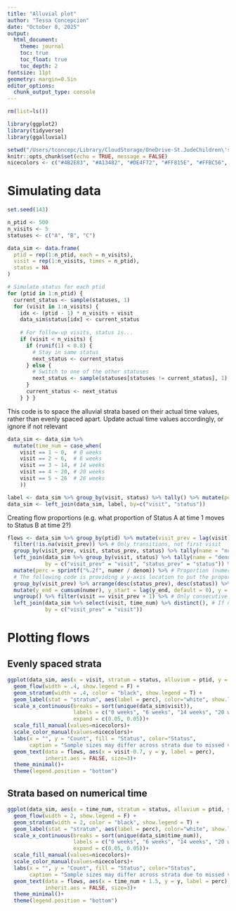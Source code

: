 ```yaml
---
title: "Alluvial plot"
author: "Tessa Concepcion"
date: "October 8, 2025"
output:
  html_document:
    theme: journal
    toc: true
    toc_float: true
    toc_depth: 2
fontsize: 11pt
geometry: margin=0.5in
editor_options: 
  chunk_output_type: console
---
```


```r
rm(list=ls())

library(ggplot2)
library(tidyverse)
library(ggalluvial)

setwd("/Users/tconcepc/Library/CloudStorage/OneDrive-St.JudeChildren\'sResearchHospital/GitHub/figure-code/Alluvial\ plot")
knitr::opts_chunk$set(echo = TRUE, message = FALSE)
nicecolors <- c("#4B2E83", "#A13482", "#DE4F72", "#FF815E", "#FFBC56",  "#F9F871", "#7F7F7F")

```

# Simulating data

```r

set.seed(143) 

n_ptid <- 500
n_visits <- 5
statuses <- c("A", "B", "C")

data_sim <- data.frame(
  ptid = rep(1:n_ptid, each = n_visits),
  visit = rep(1:n_visits, times = n_ptid),
  status = NA
)

# Simulate status for each ptid
for (ptid in 1:n_ptid) {
  current_status <- sample(statuses, 1)
  for (visit in 1:n_visits) {
    idx <- (ptid - 1) * n_visits + visit
    data_sim$status[idx] <- current_status
    
    # For follow-up visits, status is...
    if (visit < n_visits) {
      if (runif(1) < 0.8) {
        # Stay in same status
        next_status <- current_status
      } else {
        # Switch to one of the other statuses
        next_status <- sample(statuses[statuses != current_status], 1)
      }
      current_status <- next_status
    } } }


```

This code is to space the alluvial strata based on their actual time values, rather than evenly spaced apart. Update actual time values accordingly, or ignore if not relevant

```r

data_sim <- data_sim %>%
  mutate(time_num = case_when(
    visit == 1 ~ 0,  # 0 weeks
    visit == 2 ~ 6,  # 6 weeks 
    visit == 3 ~ 14, # 14 weeks 
    visit == 4 ~ 20, # 20 weeks
    visit == 5 ~ 26  # 26 weeks
    ))

```

```r

label <- data_sim %>% group_by(visit, status) %>% tally() %>% mutate(perc = paste0(sprintf("%.1f", 100 * n / sum(n)),"%"))
data_sim <- left_join(data_sim, label, by=c("visit", "status"))

```

Creating flow proportions (e.g. what proportion of Status A at time 1 moves to Status B at time 2?)

```r

flows <- data_sim %>% group_by(ptid) %>% mutate(visit_prev = lag(visit), status_prev = lag(status)) %>% ungroup() %>% # Creating a visit lag
  filter(!is.na(visit_prev)) %>% # Only transitions, not first visit
  group_by(visit_prev, visit, status_prev, status) %>% tally(name = "numer") %>% # Numerator of flow, what number moved from A to B?
  left_join(data_sim %>% group_by(visit, status) %>% tally(name = "denom") %>% filter(visit != max(data_sim$visit)), # Denominator of flow, what number were in A to begin with?
            by = c("visit_prev" = "visit", "status_prev" = "status")) %>%
  mutate(perc = sprintf("%.2f", numer / denom)) %>% # Proportion (numerator / denominator)
  # The following code is providing a y-axis location to put the proportion label, in the subsequent alluvial plot
  group_by(visit_prev) %>% arrange(desc(status_prev), desc(status)) %>%
  mutate(y_end = cumsum(numer), y_start = lag(y_end, default = 0), y = (y_start + y_end) / 2) %>%
  ungroup() %>% filter(visit == visit_prev + 1) %>% # Only consecutive visits
  left_join(data_sim %>% select(visit, time_num) %>% distinct(), # If no time_num, remove that variable
            by = c("visit_prev" = "visit"))

```

# Plotting flows

## Evenly spaced strata

```r

ggplot(data_sim, aes(x = visit, stratum = status, alluvium = ptid, y = 1, fill = status, color = status)) +
  geom_flow(width = .4, show.legend = F) +
  geom_stratum(width = .4, color = "black", show.legend = T) +
  geom_label(stat = "stratum", aes(label = perc), color="white", show.legend = F, linewidth = NA)+
  scale_x_continuous(breaks = sort(unique(data_sim$visit)),
                     labels = c("0 weeks", "6 weeks", "14 weeks", "20 weeks", "26 weeks"), 
                     expand = c(0.05, 0.05))+
  scale_fill_manual(values=nicecolors)+
  scale_color_manual(values=nicecolors)+
  labs(x = "", y = "Count", fill = "Status", color="Status",
       caption = "Sample sizes may differ across strata due to missed visits") +
  geom_text(data = flows, aes(x = visit-0.7, y = y, label = perc),
            inherit.aes = FALSE, size=3)+
  theme_minimal()+
  theme(legend.position = "bottom")

```


## Strata based on numerical time

```r

ggplot(data_sim, aes(x = time_num, stratum = status, alluvium = ptid, y = 1, fill = status, color = status)) +
  geom_flow(width = 2, show.legend = F) +
  geom_stratum(width = 2, color = "black", show.legend = T) +
  geom_label(stat = "stratum", aes(label = perc), color="white", show.legend = F, linewidth = NA)+
  scale_x_continuous(breaks = sort(unique(data_sim$time_num)),
                     labels = c("0 weeks", "6 weeks", "14 weeks", "20 weeks", "26 weeks"), 
                     expand = c(0.05, 0.05))+
  scale_fill_manual(values=nicecolors)+
  scale_color_manual(values=nicecolors)+
  labs(x = "", y = "Count", fill = "Status", color="Status",
       caption = "Sample sizes may differ across strata due to missed visits") +
  geom_text(data = flows, aes(x = time_num + 1.5, y = y, label = perc),
            inherit.aes = FALSE, size=3)+
  theme_minimal()+
  theme(legend.position = "bottom")

```

